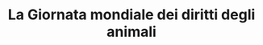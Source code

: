 ---
description: "Coincide con la Giornata dei Diritti Umani per ribadire che anche gli animali meritano rispetto e protezione contro lo sfruttamento.
Nei Monti Lepini, iniziative per sensibilizzare contro gli allevamenti intensivi e le catture abusive possono includere mostre, eventi pubblici, incontri con etologi e campagne sui social. La tutela degli animali va di pari passo con la salvaguardia della natura.
"
title: "La Giornata mondiale dei diritti degli animali"
---